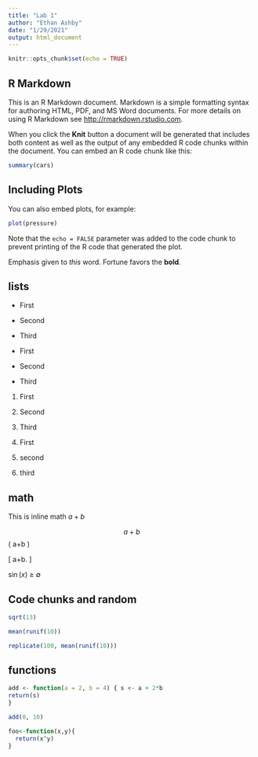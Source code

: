```yaml
---
title: "Lab 1"
author: "Ethan Ashby"
date: "1/29/2021"
output: html_document
---
```


```r
knitr::opts_chunk$set(echo = TRUE)
```

## R Markdown

This is an R Markdown document. Markdown is a simple formatting syntax for authoring HTML, PDF, and MS Word documents. For more details on using R Markdown see <http://rmarkdown.rstudio.com>.

When you click the **Knit** button a document will be generated that includes both content as well as the output of any embedded R code chunks within the document. You can embed an R code chunk like this:

```r
summary(cars)
```

## Including Plots

You can also embed plots, for example:

```r
plot(pressure)
```

Note that the `echo = FALSE` parameter was added to the code chunk to prevent printing of the R code that generated the plot.

Emphasis given to *this* word. Fortune favors the **bold**.

## lists

* First
* Second
* Third

* First

* Second

* Third

1. First
2. Second
3. Third

1. First
1. second
1. third

## math

This is inline math $a+b$

$$a+b$$
\( a+b \)

\[ 
a+b.
\]

$\sin(x)$
$\geq$
$\emptyset$

## Code chunks and random

```r
sqrt(13)

mean(runif(10))

replicate(100, mean(runif(10)))
```

## functions

```r
add <- function(a = 2, b = 4) { s <- a + 2*b
return(s)
}

add(0, 10)

foo<-function(x,y){
  return(x^y)
}
```

